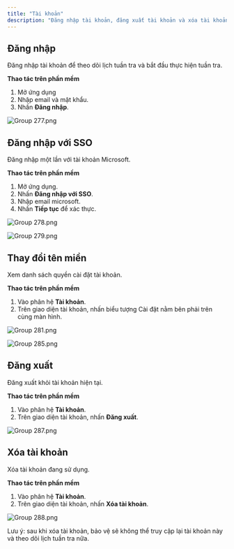 ```yaml
---
title: "Tài khoản"
description: "Đăng nhập tài khoản, đăng xuất tài khoản và xóa tài khoản vĩnh viễn."
---
```


## Đăng nhập

Đăng nhập tài khoản để theo dõi lịch tuần tra và bắt đầu thực hiện tuần tra.

**Thao tác trên phần mềm**

1. Mở ứng dụng
2. Nhập email và mật khẩu.
3. Nhấn **Đăng nhập**.

![Group 277.png](/images/Group277.png)

## Đăng nhập với SSO

Đăng nhập một lần với tài khoản Microsoft.

**Thao tác trên phần mềm**

1. Mở ứng dụng.
2. Nhấn **Đăng nhập với SSO**.
3. Nhập email microsoft.
4. Nhấn **Tiếp tục** để xác thực.

![Group 278.png](/images/Group278.png)

![Group 279.png](/images/Group279.png)

## Thay đổi tên miền

Xem danh sách quyền cài đặt tài khoản.

**Thao tác trên phần mềm**

1. Vào phân hệ **Tài khoản**.
2. Trên giao diện tài khoản, nhấn biểu tượng Cài đặt nằm bên phải trên cùng màn hình.

![Group 281.png](/images/Group281.png)

![Group 285.png](/images/Group285.png)

## Đăng xuất

Đăng xuất khỏi tài khoản hiện tại.

**Thao tác trên phần mềm**

1. Vào phân hệ **Tài khoản**.
2. Trên giao diện tài khoản, nhấn **Đăng xuất**.

![Group 287.png](/images/Group287.png)

## Xóa tài khoản

Xóa tài khoản đang sử dụng.

**Thao tác trên phần mềm**

1. Vào phân hệ **Tài khoản**.
2. Trên giao diện tài khoản, nhấn **Xóa tài khoản**.

![Group 288.png](/images/Group288.png)

<Info>
  Lưu ý: sau khi xóa tài khoản, bảo vệ sẽ không thể truy cập lại tài khoản này và theo dõi lịch tuần tra nữa.
</Info>